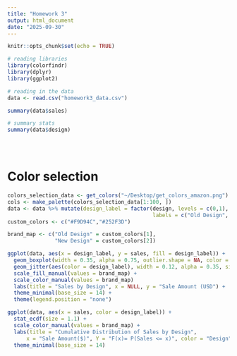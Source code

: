 ```yaml
---
title: "Homework 3"
output: html_document
date: "2025-09-30"
---
```


```r
knitr::opts_chunk$set(echo = TRUE)
```

```r
# reading libraries
library(colorfindr)
library(dplyr)
library(ggplot2)

# reading in the data
data <- read.csv("homework3_data.csv")
```

```r
summary(data$sales)
```


```r
# summary stats
summary(data$design)





```

# Color selection
```r

colors_selection_data <- get_colors("~/Desktop/get_colors_amazon.png")
cols <- make_palette(colors_selection_data[1:100, ])
data <- data %>% mutate(design_label = factor(design, levels = c(0,1),
                                              labels = c("Old Design", "New Design")))
custom_colors <- c("#F9D94C","#252F3D")

brand_map <- c("Old Design" = custom_colors[1],
               "New Design" = custom_colors[2])

```

```r
ggplot(data, aes(x = design_label, y = sales, fill = design_label)) +
  geom_boxplot(width = 0.35, alpha = 0.75, outlier.shape = NA, color = "black") + 
  geom_jitter(aes(color = design_label), width = 0.12, alpha = 0.35, size = 1.6) +
  scale_fill_manual(values = brand_map) +
  scale_color_manual(values = brand_map)
  labs(title = "Sales by Design", x = NULL, y = "Sale Amount (USD") +
  theme_minimal(base_size = 14) +
  theme(legend.position = "none")
```

```r
ggplot(data, aes(x = sales, color = design_label)) +
  stat_ecdf(size = 1.1) +
  scale_color_manual(values = brand_map) +
  labs(title = "Cumulative Distribution of Sales by Design", 
      x = "Sale Amount($)", Y = "F(x)= P(Sales <= x)", color = "Design") +
  theme_minimal(base_size = 14)
```

